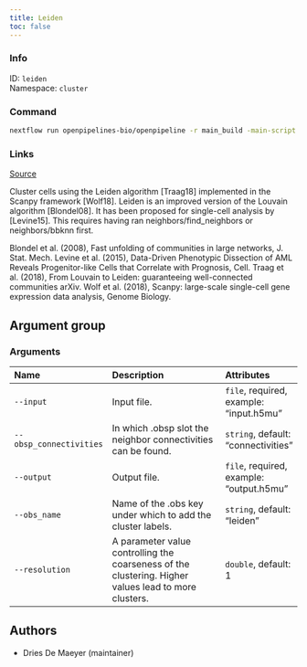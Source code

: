 ```yaml
---
title: Leiden
toc: false
---
```


::: {.column-margin}

### Info

ID: `leiden`  
Namespace: `cluster`

### Command

```bash
nextflow run openpipelines-bio/openpipeline -r main_build -main-script target/nextflow/cluster/leiden/main.nf --help
```

### Links
[Source](https://github.com/openpipelines-bio/openpipeline/blob/main/src/cluster/leiden){.btn-action .btn-sm .btn-info .btn role="button"}
:::

Cluster cells using the Leiden algorithm [Traag18] implemented in the Scanpy framework [Wolf18]. Leiden is an improved version of the Louvain algorithm [Blondel08]. 
It has been proposed for single-cell analysis by [Levine15]. 
This requires having ran neighbors/find_neighbors or neighbors/bbknn first.

Blondel et al. (2008), Fast unfolding of communities in large networks, J. Stat. Mech.
Levine et al. (2015), Data-Driven Phenotypic Dissection of AML Reveals Progenitor-like Cells that Correlate with Prognosis, Cell.
Traag et al. (2018), From Louvain to Leiden: guaranteeing well-connected communities arXiv.
Wolf et al. (2018), Scanpy: large-scale single-cell gene expression data analysis, Genome Biology.


## Argument group

### Arguments



|Name                    |Description                                                                                          |Attributes                               |
|:-----------------------|:----------------------------------------------------------------------------------------------------|:----------------------------------------|
|`--input`               |Input file.                                                                                          |`file`, required, example: "input.h5mu"  |
|`--obsp_connectivities` |In which .obsp slot the neighbor connectivities can be found.                                        |`string`, default: "connectivities"      |
|`--output`              |Output file.                                                                                         |`file`, required, example: "output.h5mu" |
|`--obs_name`            |Name of the .obs key under which to add the cluster labels.                                          |`string`, default: "leiden"              |
|`--resolution`          |A parameter value controlling the coarseness of the clustering. Higher values lead to more clusters. |`double`, default: 1                     |

## Authors

 * Dries De Maeyer  (maintainer)
